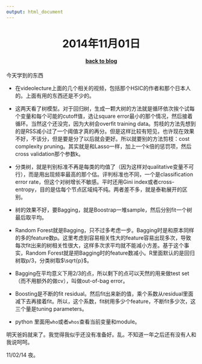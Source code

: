 ```yaml
---
output: html_document
---
```


<center> <h1>2014年11月01日</h1> </center>
<center> <h4>[back to blog](index.html)</h4> </center>


今天学到的东西

- 在videolecture上面的几个相关的视频，包括那个HSIC的作者和那个日本人的。上面有用的东西还是不少的。

- 这两天看了树模型。对于回归树，生成一颗大树的方法就是循环依次挨个试每个变量和每个可能的cutoff值，选让square error最小的那个情况，然后接着循环。当然这个还没完，因为大树会overfit training data。剪枝的方法先想到的是RSS减小过了一个阈值才真的再分。但是这样比较有短见，也许现在效果不好，不该分，但是要是分了以后就会更好。所以就要别的方法剪枝：cost complexity pruning。其实就是和Lasso一样，加上一个k倍的惩罚项，然后cross validation那个参数k。

- 分类树，就是判别标准不再是每类的均值了（因为这样对qualitative变量不可行），而是用出现频率最高的那个估。评判标准也不同，一个是classification error rate，但这个对树增长不敏感。平时还用Gini index或者cross-entropy，目的是估每个节点区域纯不纯。两者差不多，就是泰勒展开的区别。

- 树的效果不好，要Bagging，就是Boostrap一堆sample，然后分别fit一个树最后取平均。

- Random Forest就是Bagging，只不过多考虑一步。Bagging时是和原本同样的多的feature数p。这里考虑到容易相关性大的feature容易出现多次，导致每次fit出来的树相关性很大，这样多次求平均就不能减小方差。基于这个事实，Random Forest就是把Bagging时的feature数减小。R里面默认的是回归树取p/3，分类树取$\sqrt{p}$。

- Bagging在平均意义下用2/3的点，所以剩下的点可以天然的用来做test set（而不用额外的做cv），叫做out-of-bag error。

- Boosting是不断的fit residual。然后fit出来新的值，乘个系数从residual里面减下去再接着fit。所以，这个系数，fit树用多少个feature，不断fit多少次，这三个量是tuning parameters。

- python 里面用`who`或者`whos`查看当前变量和module。

明天爸妈就来了。我觉得我似乎还没有准备好。乱。不知道一年之后还有没有人和我说呵呵。

11/02/14 夜。